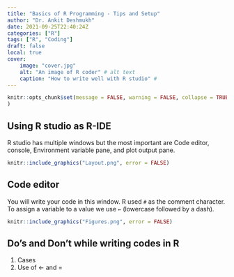 ```yaml
---
title: "Basics of R Programming - Tips and Setup"
author: "Dr. Ankit Deshmukh"
date: 2021-09-25T22:40:24Z
categories: ["R"]
tags: ["R", "Coding"]
draft: false
local: true
cover:
    image: "cover.jpg"
    alt: "An image of R coder" # alt text
    caption: "How to write well with R studio" # 
---
```


```r
knitr::opts_chunk$set(message = FALSE, warning = FALSE,	collapse = TRUE
)
```

## Using R studio as R-IDE
R studio has multiple windows but the most important are Code editor, console, Environment variable pane, and plot output pane. 

```r
knitr::include_graphics("Layout.png", error = FALSE)
```


## Code editor
You will write your code in this window. R used `#` as the comment character.  To assign a variable to a value we use `←` (lowercase followed by a dash).
 

```r
knitr::include_graphics("Figures.png", error = FALSE)
```

## Do's and Don't while writing codes in R


1. Cases 
2. Use of  ← and = 




